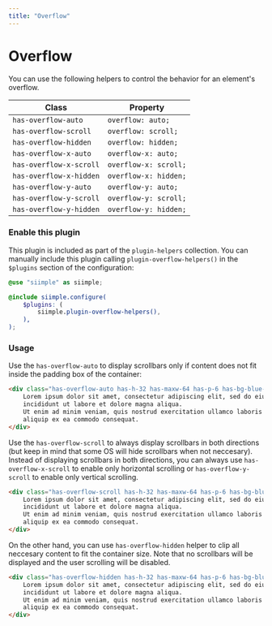 ```yaml
---
title: "Overflow"
--- 
```


# Overflow

You can use the following helpers to control the behavior for an element's overflow.

| Class | Property |
|-------|----------|
| `has-overflow-auto`     | `overflow: auto;` |
| `has-overflow-scroll`   | `overflow: scroll;` |
| `has-overflow-hidden`   | `overflow: hidden;` |
| `has-overflow-x-auto`   | `overflow-x: auto;` |
| `has-overflow-x-scroll` | `overflow-x: scroll;` |
| `has-overflow-x-hidden` | `overflow-x: hidden;` |
| `has-overflow-y-auto`   | `overflow-y: auto;` |
| `has-overflow-y-scroll` | `overflow-y: scroll;` |
| `has-overflow-y-hidden` | `overflow-y: hidden;` |


### Enable this plugin

This plugin is included as part of the `plugin-helpers` collection. You can manually include this plugin calling `plugin-overflow-helpers()` in the `$plugins` section of the configuration:

```scss
@use "siimple" as siimple;

@include siimple.configure(
    $plugins: (
        siimple.plugin-overflow-helpers(),
    ),
);
```

### Usage

Use the `has-overflow-auto` to display scrollbars only if content does not fit inside the padding box of the container:

```html live=true color=white bg=blue-200 centered=true
<div class="has-overflow-auto has-h-32 has-maxw-64 has-p-6 has-bg-blue-500 has-radius">
    Lorem ipsum dolor sit amet, consectetur adipiscing elit, sed do eiusmod tempor 
    incididunt ut labore et dolore magna aliqua. 
    Ut enim ad minim veniam, quis nostrud exercitation ullamco laboris nisi ut 
    aliquip ex ea commodo consequat.
</div>
```

Use the `has-overflow-scroll` to always display scrollbars in both directions (but keep in mind that some OS will hide scrollbars when not neccesary). Instead of displaying scrollbars in both directions, you can always use `has-overflow-x-scroll` to enable only horizontal scrolling or `has-overflow-y-scroll` to enable only vertical scrolling. 

```html live=true color=white bg=blue-200 centered=true
<div class="has-overflow-scroll has-h-32 has-maxw-64 has-p-6 has-bg-blue-500 has-radius">
    Lorem ipsum dolor sit amet, consectetur adipiscing elit, sed do eiusmod tempor 
    incididunt ut labore et dolore magna aliqua. 
    Ut enim ad minim veniam, quis nostrud exercitation ullamco laboris nisi ut 
    aliquip ex ea commodo consequat.
</div>
```

On the other hand, you can use `has-overflow-hidden` helper to clip all neccesary content to fit the container size. Note that no scrollbars will be displayed and the user scrolling will be disabled.

```html live=true color=white bg=blue-200 centered=true
<div class="has-overflow-hidden has-h-32 has-maxw-64 has-p-6 has-bg-blue-500 has-radius">
    Lorem ipsum dolor sit amet, consectetur adipiscing elit, sed do eiusmod tempor 
    incididunt ut labore et dolore magna aliqua. 
    Ut enim ad minim veniam, quis nostrud exercitation ullamco laboris nisi ut 
    aliquip ex ea commodo consequat.
</div>
```
